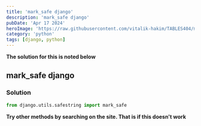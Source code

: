 ---
title: 'mark_safe django'
description: 'mark_safe django'
pubDate: 'Apr 17 2024'
heroImage: 'https://raw.githubusercontent.com/vitalik-hakim/TABLES404/main/error_b/python.jpg'
category: 'python'
tags: [django, python]
---

**The solution for this is noted below**

## mark_safe django

### Solution

```python
from django.utils.safestring import mark_safe
```
**Try other methods by searching on the site. That is if this doesn't work**
